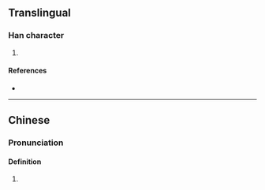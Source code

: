{{character info/new}}
==Translingual==

===Han character===
{{Han char|rn=72|rad=日|as=07|sn=11|four=|canj=AQHL|ids=⿰日折}}

# {{defn|Han|sort=日07}}

====References====
* {{Han ref|kx=0496.040|dkj=13954|dj=0862.090|hdz=21510.070|uh=6663|ud=26211}}

----

==Chinese==

===Pronunciation===
{{zh-pron
|m=zhé
|c=zai3,zit3
|mc=y
|oc=y
}}

====Definition====
# {{defn|lang=yue|sort=日07}}